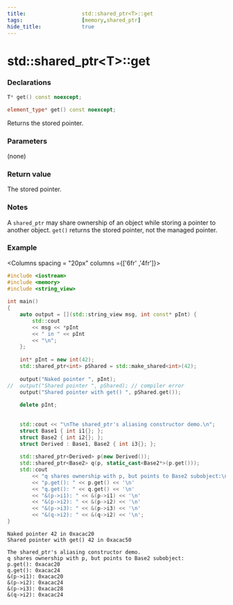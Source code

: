```yaml
---
title:                  std::shared_ptr<T>::get
tags:                   [memory,shared_ptr]
hide_title:             true
---
```



# std::shared_ptr&lt;T>::get

### Declarations


```cpp title="Until C++17"
T* get() const noexcept;
```

```cpp title="Since C++17"
element_type* get() const noexcept;
```

Returns the stored pointer.


### Parameters
(none)

### Return value
The stored pointer.

### Notes
A `shared_ptr` may share ownership of an object while storing a pointer to another object. `get()` returns the stored pointer, not the managed pointer.


### Example

<Columns spacing = "20px" columns ={['6fr' ,'4fr']}>
<div>

```cpp
#include <iostream>
#include <memory>
#include <string_view>
 
int main()
{
    auto output = [](std::string_view msg, int const* pInt) {
        std::cout 
        << msg << *pInt 
        << " in " << pInt 
        << "\n";
    };
 
    int* pInt = new int(42);
    std::shared_ptr<int> pShared = std::make_shared<int>(42);
 
    output("Naked pointer ", pInt);
//  output("Shared pointer ", pShared); // compiler error
    output("Shared pointer with get() ", pShared.get());
 
    delete pInt;
 
 
    std::cout << "\nThe shared_ptr's aliasing constructor demo.\n";
    struct Base1 { int i1{}; };
    struct Base2 { int i2{}; };
    struct Derived : Base1, Base2 { int i3{}; };
 
    std::shared_ptr<Derived> p(new Derived());
    std::shared_ptr<Base2> q(p, static_cast<Base2*>(p.get()));
    std::cout 
        << "q shares ownership with p, but points to Base2 subobject:\n"
        << "p.get(): " << p.get() << '\n'
        << "q.get(): " << q.get() << '\n'
        << "&(p->i1): " << &(p->i1) << '\n'
        << "&(p->i2): " << &(p->i2) << '\n'
        << "&(p->i3): " << &(p->i3) << '\n'
        << "&(q->i2): " << &(q->i2) << '\n';
}
```

</div>

<div>

``` plaintext title="Possible Result"
Naked pointer 42 in 0xacac20
Shared pointer with get() 42 in 0xacac50
 
The shared_ptr's aliasing constructor demo.
q shares ownership with p, but points to Base2 subobject:
p.get(): 0xacac20
q.get(): 0xacac24
&(p->i1): 0xacac20
&(p->i2): 0xacac24
&(p->i3): 0xacac28
&(q->i2): 0xacac24
```

</div>
</Columns>